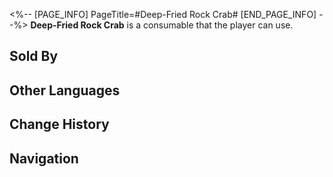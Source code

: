 <%-- [PAGE_INFO]
PageTitle=#Deep-Fried Rock Crab#
[END_PAGE_INFO] --%>
{{Consumable Infobox
|id          = 408404
|image       = Item Deep-Fried Rock Crab.png{{subst:void|<!--$UPLOAD:<<SpriteOutput/ItemFigures/408404.png>-<Item Deep-Fried Rock Crab.png>-<Consumable Icons>>-->}}
|type        = Restorative Consumables
|rarity      = 2
|effect      = Upon use, immediately recovers 3 Technique Points for the team.
|description = Fried Rock Crab with a crispy crust and tender inside. This kind of crab wreaked havoc in Belobog before the Eternal Freeze occurred, and then inexplicably almost became extinct.<br />The meat of it is soft, tender, and delicious. Could this be the reason for their extinction? You dare not think further.
|effectType  = 
|effectType2 = 
|effectType3 = 
|recipe      = 
|source1     = [[Food Stall]]
|source2     = 
|source3     = 
}}
{{Description|''"Even if Rock Crabs live in rocks, they are still seafood. Don't you see they have the word "crab" in their name?"''}}
'''Deep-Fried Rock Crab''' is a consumable that the player can use.

==Sold By==
{{Shop Availability}}

==Other Languages==
{{Other Languages
|en   = Deep-Fried Rock Crab
|zhs  = 炸岩居蟹
|zht  = 炸岩居蟹
|ja   = 揚げイワグラシガニ
|ko   = 암석 꽃게 튀김
|es   = Cangrejo hogarpétreo frito
|fr   = Crabe de roche frit
|ru   = Жареный скальный краб
|th   = Deep-Fried Rock Crab
|vi   = Cua Đá Chiên
|de   = Frittierte Felsenkrabbe
|id   = Deep-Fried Rock Crab
|pt   = Caranguejo-das-Pedras Frito
}}

==Change History==
{{Change History|1.0}}

==Navigation==
{{Consumable Navbox}}
